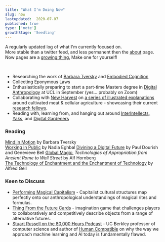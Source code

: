 ```yaml
---
title: "What I'm Doing Now"
slug: now
lastupdated:  2020-07-07
published: true
type: ['note']
growthStage: 'Seedling'
---
```


A regularly updated log of what I'm currently focused on.  
More stable than a twitter feed, and less permanent then the [about](/about) page. <Footnote idName={1}>Now pages are a [growing thing.](https://nownownow.com/about) Make one for yourself!</Footnote>

<br/>

- Researching the work of [Barbara Tversky](https://en.wikipedia.org/wiki/Barbara_Tversky) and [Embodied Cognition](https://en.wikipedia.org/wiki/Embodied_cognition)
- Collecting Eponymous Laws
- Enthusiastically preparing to start a part-time Masters degree in [Digital Anthropology](https://www.ucl.ac.uk/anthropology/study/graduate-taught/digital-anthropology-msc) at UCL in September (yes... probably on Zoom)
- Collaborating with [New Harvest](https://www.new-harvest.org/) on [a series of illustrated explanations](/newharvest-podcast) around cultivated meat & cellular agriculture - showcasing their current [research fellows](https://www.new-harvest.org/current_research_projects).
- Reading with, learning from, and hanging out around [InterIntellects](https://www.interintellect.com/), [Yaks](https://www.yakcollective.org/), and [Digital Gardeners](https://github.com/MaggieAppleton/digital-gardeners)

### Reading

[Mind in Motion](/mind-in-motion) by Barbara Tversky  
[Working in Public](/working-in-public) by Nadia Eghbal
[Divining a Digital Future](https://mitpress.mit.edu/books/divining-digital-future) by Paul Dourish and Genevieve Bell
[Global Magic:](https://www.librarything.com/work/17612548) _Technologies of Appropriation from Ancient Rome to Wall Street_ by Alf Hornberg  
[The Technology of Enchantment and the Enchantment of Technology](http://www.xenopraxis.net/readings/gell_technologyenchantment.pdf) by Alfred Gell

### Keen to Discuss

- [Performing Magical Capitalism](https://www.epicpeople.org/performing-magical-capitalism/) - Capitalist cultural structures map perfectly onto our anthropological understandings of magical rites and formulas.
- [Thing From the Future Cards](http://situationlab.org/project/the-thing-from-the-future/) - imagination game that challenges players to collaboratively and competitively describe objects from a range of alternative futures.
- [Stuart Russell on the 80,000 Hours Podcast](https://www.breaker.audio/80000-hours-podcast-with-rob-wiblin/e/66223732) - UC Berkley professor of computer science and author of [Human Compatible](https://www.librarything.com/work/23714642) on why the way we approach machine learning and AI today is fundamentally flawed.

